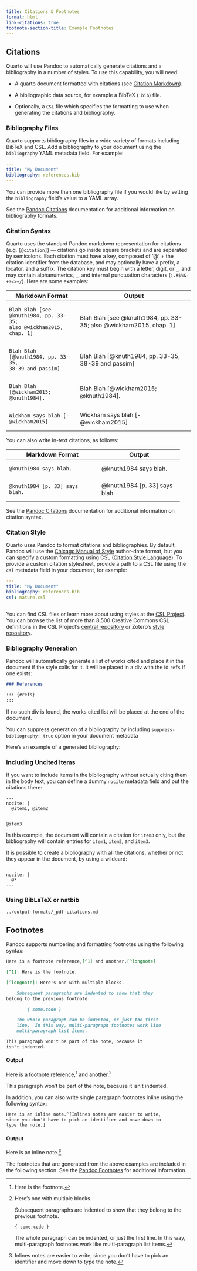 ```yaml
---
title: Citations & Footnotes
format: html
link-citations: true
footnote-section-title: Example Footnotes
---
```


## Citations

Quarto will use Pandoc to automatically generate citations and a bibliography in a number of styles. To use this capability, you will need:

-   A quarto document formatted with citations (see [Citation Markdown](#sec-citations)).

-   A bibliographic data source, for example a BibTeX (`.bib`) file.

-   Optionally, a `CSL` file which specifies the formatting to use when generating the citations and bibliography.

### Bibliography Files

Quarto supports bibliography files in a wide variety of formats including BibTeX and CSL. Add a bibliography to your document using the `bibliography` YAML metadata field. For example:

``` yaml
---
title: "My Document"
bibliography: references.bib
---
```

::: callout-tip
You can provide more than one bibliography file if you would like by setting the `bibliography` field's value to a YAML array.
:::

See the [Pandoc Citations](https://pandoc.org/MANUAL.html#citations) documentation for additional information on bibliography formats.

### Citation Syntax {#sec-citations}

Quarto uses the standard Pandoc markdown representation for citations (e.g. `[@citation]`) --- citations go inside square brackets and are separated by semicolons. Each citation must have a key, composed of '\@' + the citation identifier from the database, and may optionally have a prefix, a locator, and a suffix. The citation key must begin with a letter, digit, or `_`, and may contain alphanumerics, `_`, and internal punctuation characters (`:.#$%&-+?<>~/`). Here are some examples:

+-------------------------------------------+---------------------------------------------------------------------+
| Markdown Format                           | Output                                                              |
+===========================================+=====================================================================+
|     Blah Blah [see @knuth1984, pp. 33-35; | Blah Blah [see @knuth1984, pp. 33-35; also @wickham2015, chap. 1]   |
|     also @wickham2015, chap. 1]           |                                                                     |
+-------------------------------------------+---------------------------------------------------------------------+
|     Blah Blah [@knuth1984, pp. 33-35,     | Blah Blah [@knuth1984, pp. 33-35, 38-39 and passim]                 |
|     38-39 and passim]                     |                                                                     |
+-------------------------------------------+---------------------------------------------------------------------+
|     Blah Blah [@wickham2015; @knuth1984]. | Blah Blah [@wickham2015; @knuth1984].                               |
+-------------------------------------------+---------------------------------------------------------------------+
|     Wickham says blah [-@wickham2015]     | Wickham says blah [-@wickham2015]                                   |
+-------------------------------------------+---------------------------------------------------------------------+

You can also write in-text citations, as follows:

+-----------------------------------+-------------------------------+
| Markdown Format                   | Output                        |
+===================================+===============================+
|     @knuth1984 says blah.         | @knuth1984 says blah.         |
+-----------------------------------+-------------------------------+
|     @knuth1984 [p. 33] says blah. | @knuth1984 [p. 33] says blah. |
+-----------------------------------+-------------------------------+

See the [Pandoc Citations](https://pandoc.org/MANUAL.html#citations) documentation for additional information on citation syntax.

### Citation Style

Quarto uses Pandoc to format citations and bibliographies. By default, Pandoc will use the [Chicago Manual of Style](https://chicagomanualofstyle.org/) author-date format, but you can specify a custom formatting using CSL ([Citation Style Language](https://citationstyles.org)). To provide a custom citation stylesheet, provide a path to a CSL file using the `csl` metadata field in your document, for example:

``` yaml
---
title: "My Document"
bibliography: references.bib
csl: nature.csl
---
```

You can find CSL files or learn more about using styles at the [CSL Project](https://github.com/citation-style-language/styles). You can browse the list of more than 8,500 Creative Commons CSL definitions in the CSL Project's [central repository](https://github.com/citation-style-language/styles) or Zotero's [style repository](https://www.zotero.org/styles).

### Bibliography Generation

Pandoc will automatically generate a list of works cited and place it in the document if the style calls for it. It will be placed in a div with the id `refs` if one exists:

``` markdown
### References

::: {#refs}
:::
```

If no such div is found, the works cited list will be placed at the end of the document.

::: callout-tip
You can suppress generation of a bibliography by including `suppress-bibliography: true` option in your document metadata
:::

Here's an example of a generated bibliography:

::: {#refs}
:::

### Including Uncited Items

If you want to include items in the bibliography without actually citing them in the body text, you can define a dummy `nocite` metadata field and put the citations there:

    ---
    nocite: |
      @item1, @item2
    ---

    @item3

In this example, the document will contain a citation for `item3` only, but the bibliography will contain entries for `item1`, `item2`, and `item3`.

It is possible to create a bibliography with all the citations, whether or not they appear in the document, by using a wildcard:

    ---
    nocite: |
      @*
    ---

### Using BibLaTeX or natbib

``` include
../output-formats/_pdf-citations.md
```

## Footnotes

Pandoc supports numbering and formatting footnotes using the following syntax:

``` markdown
Here is a footnote reference,[^1] and another.[^longnote]

[^1]: Here is the footnote.

[^longnote]: Here's one with multiple blocks.

    Subsequent paragraphs are indented to show that they
belong to the previous footnote.

        { some.code }

    The whole paragraph can be indented, or just the first
    line.  In this way, multi-paragraph footnotes work like
    multi-paragraph list items.

This paragraph won't be part of the note, because it
isn't indented.
```

#### Output

Here is a footnote reference,[^1] and another.[^2]

This paragraph won't be part of the note, because it isn't indented.

In addition, you can also write single paragraph footnotes inline using the following syntax:

``` markdown
Here is an inline note.^[Inlines notes are easier to write,
since you don't have to pick an identifier and move down to
type the note.]
```

#### Output

Here is an inline note.[^3]

The footnotes that are generated from the above examples are included in the following section. See the [Pandoc Footnotes](https://pandoc.org/MANUAL.html#footnotes) for additional information.

[^1]: Here is the footnote.

[^2]: Here's one with multiple blocks.

    Subsequent paragraphs are indented to show that they belong to the previous footnote.

        { some.code }

    The whole paragraph can be indented, or just the first line. In this way, multi-paragraph footnotes work like multi-paragraph list items.

[^3]: Inlines notes are easier to write, since you don't have to pick an identifier and move down to type the note.
